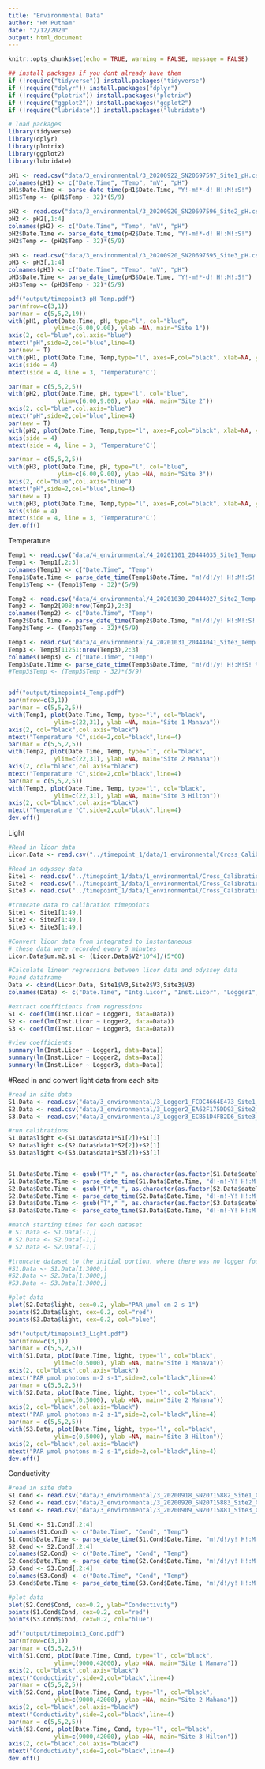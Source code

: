 ```yaml
---
title: "Environmental Data"
author: "HM Putnam"
date: "2/12/2020"
output: html_document
---
```


```r
knitr::opts_chunk$set(echo = TRUE, warning = FALSE, message = FALSE)

## install packages if you dont already have them
if (!require("tidyverse")) install.packages("tidyverse")
if (!require("dplyr")) install.packages("dplyr")
if (!require("plotrix")) install.packages("plotrix")
if (!require("ggplot2")) install.packages("ggplot2")
if (!require("lubridate")) install.packages("lubridate")

# load packages
library(tidyverse)
library(dplyr)
library(plotrix)
library(ggplot2)
library(lubridate)
```

```r
pH1 <- read.csv("data/3_environmental/3_20200922_SN20697597_Site1_pH.csv", header=T, sep=",", na.strings="NA",skip=1) #load  data
colnames(pH1) <- c("Date.Time", "Temp", "mV", "pH")
pH1$Date.Time <- parse_date_time(pH1$Date.Time, "Y!-m!*-d! H!:M!:S!") 
pH1$Temp <- (pH1$Temp - 32)*(5/9)

pH2 <- read.csv("data/3_environmental/3_20200920_SN20697596_Site2_pH.csv", header=T, sep=",", na.strings="NA", skip=2) #load  data
pH2 <- pH2[,1:4]
colnames(pH2) <- c("Date.Time", "Temp", "mV", "pH")
pH2$Date.Time <- parse_date_time(pH2$Date.Time, "Y!-m!*-d! H!:M!:S!")
pH2$Temp <- (pH2$Temp - 32)*(5/9)

pH3 <- read.csv("data/3_environmental/3_20200920_SN20697595_Site3_pH.csv", header=T, sep=",", na.strings="NA", skip=2) #load  data
pH3 <- pH3[,1:4]
colnames(pH3) <- c("Date.Time", "Temp", "mV", "pH")
pH3$Date.Time <- parse_date_time(pH3$Date.Time, "Y!-m!*-d! H!:M!:S!")
pH3$Temp <- (pH3$Temp - 32)*(5/9)

pdf("output/timepoint3_pH_Temp.pdf")
par(mfrow=c(3,1))
par(mar = c(5,5,2,19))
with(pH1, plot(Date.Time, pH, type="l", col="blue", 
             ylim=c(6.00,9.00), ylab =NA, main="Site 1"))
axis(2, col="blue",col.axis="blue")
mtext("pH",side=2,col="blue",line=4) 
par(new = T)
with(pH1, plot(Date.Time, Temp,type="l", axes=F,col="black", xlab=NA, ylab=NA, ylim=c(25,36)))
axis(side = 4)
mtext(side = 4, line = 3, 'Temperature°C')

par(mar = c(5,5,2,5))
with(pH2, plot(Date.Time, pH, type="l", col="blue", 
              ylim=c(6.00,9.00), ylab =NA, main="Site 2"))
axis(2, col="blue",col.axis="blue")
mtext("pH",side=2,col="blue",line=4) 
par(new = T)
with(pH2, plot(Date.Time, Temp,type="l", axes=F,col="black", xlab=NA, ylab=NA, ylim=c(25,36)))
axis(side = 4)
mtext(side = 4, line = 3, 'Temperature°C')

par(mar = c(5,5,2,5))
with(pH3, plot(Date.Time, pH, type="l", col="blue", 
              ylim=c(6.00,9.00), ylab =NA, main="Site 3"))
axis(2, col="blue",col.axis="blue")
mtext("pH",side=2,col="blue",line=4) 
par(new = T)
with(pH3, plot(Date.Time, Temp,type="l", axes=F,col="black", xlab=NA, ylab=NA, ylim=c(25,36)))
axis(side = 4)
mtext(side = 4, line = 3, 'Temperature°C')
dev.off()
```

Temperature
```r
Temp1 <- read.csv("data/4_environmental/4_20201101_20444035_Site1_Temp.csv", header=T, sep=",", na.strings="NA",skip=1) #load  data
Temp1 <- Temp1[,2:3]
colnames(Temp1) <- c("Date.Time", "Temp")
Temp1$Date.Time <- parse_date_time(Temp1$Date.Time, "m!/d!/y! H!:M!:S! %p") 
Temp1$Temp <- (Temp1$Temp - 32)*(5/9)

Temp2 <- read.csv("data/4_environmental/4_20201030_20444027_Site2_Temp.csv", header=T, sep=",", na.strings="NA",skip=1) #load  data
Temp2 <- Temp2[908:nrow(Temp2),2:3]
colnames(Temp2) <- c("Date.Time", "Temp")
Temp2$Date.Time <- parse_date_time(Temp2$Date.Time, "m!/d!/y! H!:M!:S! %p") 
Temp2$Temp <- (Temp2$Temp - 32)*(5/9)

Temp3 <- read.csv("data/4_environmental/4_20201031_20444041_Site3_Temp.csv", header=T, sep=",", na.strings="NA",skip=1) #load  data
Temp3 <- Temp3[11251:nrow(Temp3),2:3]
colnames(Temp3) <- c("Date.Time", "Temp")
Temp3$Date.Time <- parse_date_time(Temp3$Date.Time, "m!/d!/y! H!:M!S! %p") 
#Temp3$Temp <- (Temp3$Temp - 32)*(5/9)


pdf("output/timepoint4_Temp.pdf")
par(mfrow=c(3,1))
par(mar = c(5,5,2,5))
with(Temp1, plot(Date.Time, Temp, type="l", col="black", 
             ylim=c(22,31), ylab =NA, main="Site 1 Manava"))
axis(2, col="black",col.axis="black")
mtext("Temperature °C",side=2,col="black",line=4) 
par(mar = c(5,5,2,5))
with(Temp2, plot(Date.Time, Temp, type="l", col="black", 
             ylim=c(22,31), ylab =NA, main="Site 2 Mahana"))
axis(2, col="black",col.axis="black")
mtext("Temperature °C",side=2,col="black",line=4) 
par(mar = c(5,5,2,5))
with(Temp3, plot(Date.Time, Temp, type="l", col="black", 
             ylim=c(22,31), ylab =NA, main="Site 3 Hilton"))
axis(2, col="black",col.axis="black")
mtext("Temperature °C",side=2,col="black",line=4) 
dev.off()
```
Light
```r
#Read in licor data
Licor.Data <- read.csv("../timepoint_1/data/1_environmental/Cross_Calibration/20200111/1_20200111_Licor_Light_Calib.csv", header=FALSE)

#Read in odyssey data
Site1 <- read.csv("../timepoint_1/data/1_environmental/Cross_Calibration/20200111/Logger1_FCDC4664E473_1578805794987.csv", header=FALSE, skip=81)
Site2 <- read.csv("../timepoint_1/data/1_environmental/Cross_Calibration/20200111/Logger2_EA62F175DD93_1578805769597.csv", header=FALSE, skip=83)
Site3 <- read.csv("../timepoint_1/data/1_environmental/Cross_Calibration/20200111/Logger3_ECB51D4FB2D6_1578805825453.csv", header=FALSE, skip=83)

#truncate data to calibration timepoints
Site1 <- Site1[1:49,]
Site2 <- Site2[1:49,]
Site3 <- Site3[1:49,]

#Convert licor data from integrated to instantaneous
# these data were recorded every 5 minutes
Licor.Data$um.m2.s1 <- (Licor.Data$V2*10^4)/(5*60)

#Calculate linear regressions between licor data and odyssey data
#bind dataframe
Data <- cbind(Licor.Data, Site1$V3,Site2$V3,Site3$V3)
colnames(Data) <- c("Date.Time", "Intg.Licor", "Inst.Licor", "Logger1", "Logger2", "Logger3")

#extract coefficients from regressions
S1 <- coef(lm(Inst.Licor ~ Logger1, data=Data))
S2 <- coef(lm(Inst.Licor ~ Logger2, data=Data))
S3 <- coef(lm(Inst.Licor ~ Logger3, data=Data))

#view coefficients
summary(lm(Inst.Licor ~ Logger1, data=Data))
summary(lm(Inst.Licor ~ Logger2, data=Data))
summary(lm(Inst.Licor ~ Logger3, data=Data))
```

#Read in and convert light data from each site
```r
#read in site data
S1.Data <- read.csv("data/3_environmental/3_Logger1_FCDC4664E473_Site1_Light.csv")
S2.Data <- read.csv("data/3_environmental/3_Logger2_EA62F175DD93_Site2_Light.csv")
S3.Data <- read.csv("data/3_environmental/3_Logger3_ECB51D4FB2D6_Site3_Light.csv")

#run calibrations
S1.Data$light <-(S1.Data$data1*S1[2])+S1[1]
S2.Data$light <-(S2.Data$data1*S2[2])+S2[1]
S3.Data$light <-(S3.Data$data1*S3[2])+S3[1]


S1.Data$Date.Time <- gsub("T"," ", as.character(as.factor(S1.Data$dateTime)))
S1.Data$Date.Time <- parse_date_time(S1.Data$Date.Time, "d!-m!-Y! H!:M!:S!") 
S2.Data$Date.Time <- gsub("T"," ", as.character(as.factor(S2.Data$dateTime)))
S2.Data$Date.Time <- parse_date_time(S2.Data$Date.Time, "d!-m!-Y! H!:M!:S!") 
S3.Data$Date.Time <- gsub("T"," ", as.character(as.factor(S3.Data$dateTime)))
S3.Data$Date.Time <- parse_date_time(S3.Data$Date.Time, "d!-m!-Y! H!:M!:S!") 

#match starting times for each dataset
# S1.Data <- S1.Data[-1,]
# S2.Data <- S2.Data[-1,]
# S2.Data <- S2.Data[-1,]

#truncate dataset to the initial portion, where there was no logger fouling
#S1.Data <- S1.Data[1:3000,]
#S2.Data <- S2.Data[1:3000,]
#S3.Data <- S3.Data[1:3000,]

#plot data
plot(S2.Data$light, cex=0.2, ylab="PAR µmol cm-2 s-1")
points(S2.Data$light, cex=0.2, col="red")
points(S3.Data$light, cex=0.2, col="blue")

pdf("output/timepoint3_Light.pdf")
par(mfrow=c(3,1))
par(mar = c(5,5,2,5))
with(S1.Data, plot(Date.Time, light, type="l", col="black", 
             ylim=c(0,5000), ylab =NA, main="Site 1 Manava"))
axis(2, col="black",col.axis="black")
mtext("PAR µmol photons m-2 s-1",side=2,col="black",line=4) 
par(mar = c(5,5,2,5))
with(S2.Data, plot(Date.Time, light, type="l", col="black", 
             ylim=c(0,5000), ylab =NA, main="Site 2 Mahana"))
axis(2, col="black",col.axis="black")
mtext("PAR µmol photons m-2 s-1",side=2,col="black",line=4) 
par(mar = c(5,5,2,5))
with(S3.Data, plot(Date.Time, light, type="l", col="black", 
             ylim=c(0,5000), ylab =NA, main="Site 3 Hilton"))
axis(2, col="black",col.axis="black")
mtext("PAR µmol photons m-2 s-1",side=2,col="black",line=4) 
dev.off()
```

Conductivity
```r
#read in site data
S1.Cond <- read.csv("data/3_environmental/3_20200918_SN20715882_Site1_Conductivity.csv", header = T, skip=1)
S2.Cond <- read.csv("data/3_environmental/3_20200920_SN20715883_Site2_Conductivity.csv", header = T, skip=1)
S3.Cond <- read.csv("data/3_environmental/3_20200909_SN20715881_Site3_Conductivity.csv", header = T, skip=1)

S1.Cond <- S1.Cond[,2:4]
colnames(S1.Cond) <- c("Date.Time", "Cond", "Temp")
S1.Cond$Date.Time <- parse_date_time(S1.Cond$Date.Time, "m!/d!/y! H!:M!S! %p") 
S2.Cond <- S2.Cond[,2:4]
colnames(S2.Cond) <- c("Date.Time", "Cond", "Temp")
S2.Cond$Date.Time <- parse_date_time(S2.Cond$Date.Time, "m!/d!/y! H!:M!S! %p") 
S3.Cond <- S3.Cond[,2:4]
colnames(S3.Cond) <- c("Date.Time", "Cond", "Temp")
S3.Cond$Date.Time <- parse_date_time(S3.Cond$Date.Time, "m!/d!/y! H!:M!S! %p") 

#plot data
plot(S2.Cond$Cond, cex=0.2, ylab="Conductivity")
points(S1.Cond$Cond, cex=0.2, col="red")
points(S3.Cond$Cond, cex=0.2, col="blue")

pdf("output/timepoint3_Cond.pdf")
par(mfrow=c(3,1))
par(mar = c(5,5,2,5))
with(S1.Cond, plot(Date.Time, Cond, type="l", col="black", 
             ylim=c(9000,42000), ylab =NA, main="Site 1 Manava"))
axis(2, col="black",col.axis="black")
mtext("Conductivity",side=2,col="black",line=4) 
par(mar = c(5,5,2,5))
with(S2.Cond, plot(Date.Time, Cond, type="l", col="black", 
             ylim=c(9000,42000), ylab =NA, main="Site 2 Mahana"))
axis(2, col="black",col.axis="black")
mtext("Conductivity",side=2,col="black",line=4) 
par(mar = c(5,5,2,5))
with(S3.Cond, plot(Date.Time, Cond, type="l", col="black", 
             ylim=c(9000,42000), ylab =NA, main="Site 3 Hilton"))
axis(2, col="black",col.axis="black")
mtext("Conductivity",side=2,col="black",line=4) 
dev.off()

```

